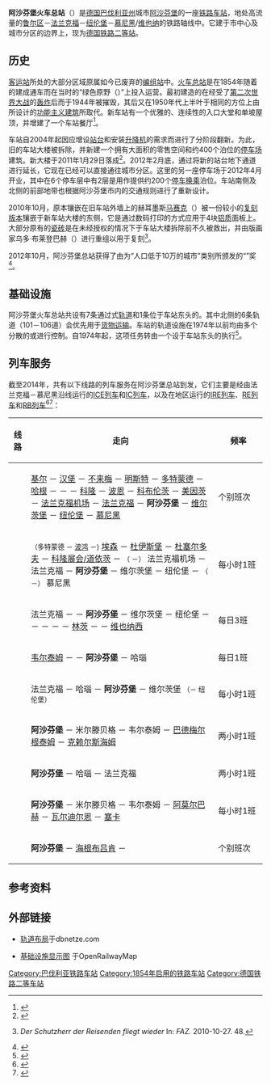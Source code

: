 {{Infobox Deutsche Bahn station
| logo            = 
| image           = AB Ludwigstraße Bahnhof.jpg
| name            = [[File:Deutsche_Bahn_AG-Logo.svg|30px]] 阿沙芬堡火车总站
| caption         = 
| country         = {{GER}}
| state           = {{flag|Bavaria}}
| locale          = [[阿沙芬堡|阿沙芬堡]]
| borough         = 
| coordinates     = {{coord|49|58|0|N|9|9|0|E|region:DE-BY_type:railwaystation|format=dms|display=inline,title}}
| category        = [[德国铁路二等车站列表|二等站]]<ref>{{DBCatsURL}}</ref>
| tracks          = 8
| exits           = 14,000人
| trains          = 
| ds100           = NAH
| code            = 8000010
| type            = {{link-de|通过式车站|Durchgangsbahnhof|通过站}}
| start           = 1913年
| architect       = 
| style= [[功能主義建築|功能主義建築]]
|lines=
* {{link-de|美因－施佩萨尔特铁路|Main-Spessart-Bahn}}
* {{link-de|美因河谷铁路|Maintalbahn}}
* {{link-de|莱茵－美因铁路|Rhein-Main-Bahn}}
}}

'''阿沙芬堡火车总站'''（{{lang-de|'''Aschaffenburg Hauptbahnhof'''}}）是[[德国|德国]][[巴伐利亚州|巴伐利亚州]]城市[[阿沙芬堡|阿沙芬堡]]的一座[[铁路车站|铁路车站]]，地处高流量的[[鲁尔区|鲁尔区]]－[[法兰克福|法兰克福]]－[[纽伦堡|纽伦堡]]－[[慕尼黑|慕尼黑]]/[[维也纳|维也纳]]的铁路轴线中。它建于市中心及城市分区{{link-de|达姆 (阿沙芬堡)|Damm (Aschaffenburg)|达姆}}的边界上，现为[[德国铁路二等车站列表|德国铁路二等站]]。

==历史==
[[客運車站|客运站]]所处的大部分区域原属如今已废弃的[[编组站|编组站]]中。[[火车总站|火车总站]]是在1854年随着{{link-de|路德维希西部铁路|Ludwigs-West-Bahn}}的建成通车而在当时的“绿色原野（{{lang|de|grünen Wiese}}）”上投入运营。最初建造的{{link-de|车站大楼|Empfangsgebäude}}在经受了[[第二次世界大战|第二次世界大战]]的[[轰炸|轰炸]]后而于1944年被摧毁，其后又在1950年代上半叶于相同的方位上由{{link-de|汉斯·克恩|Hans Kern (Architekt)}}所设计的[[功能主义建筑|功能主义建筑]]所取代。新车站有一个优雅的、连续性的入口大堂和单坡屋顶，并增建了一个车站餐厅<ref>{{de}}{{citation|author=Bernhard Ücker|title=''150 Jahre Eisenbahn in Bayern''|location=Fürstenfeldbruck|year=1985}}</ref>。

车站自2004年起因应增设[[站台|站台]]和安装[[升降机|升降机]]的需求而进行了分阶段翻新。为此，旧的车站大楼被拆除，并新建一个拥有大面积的零售空间和约400个泊位的[[停车场|停车场]]建筑。新大楼于2011年1月29日落成<ref>{{de}}{{cite web|url=http://www.main-netz.de/nachrichten/region/aschaffenburg/aschaffenburg-stadt/sonder-themen/aschaffenburgsneuerbahnhof/art94268,1507366|title=''Prominenz feiert neuen Hauptbahnhof''|publisher=main-netz|accessdate=2014-08-23|archive-date=2019-07-13|archive-url=https://web.archive.org/web/20190713134859/https://www.main-echo.de/regional/stadt-kreis-aschaffenburg/Prominenz-feiert-neuen-Hauptbahnhof;art94268,1507366|dead-url=no}}</ref>。2012年2月底，通过将新的站台地下通道进行延长，它现在已经可以直接通往城市分区{{link-de|达姆 (阿沙芬堡)|Damm (Aschaffenburg)|达姆}}。这里的另一座停车场于2012年4月开业，其中在6个停车层中有2层是用作提供约200个[[停车换乘|停车换乘]]泊位。车站南侧及北侧的前部地带也根据阿沙芬堡市内的交通规则进行了重新设计。

2010年10月，原本镶嵌在旧车站外墙上的赫耳墨斯[[马赛克|马赛克]]（{{lang|de|Hermes-Mosaiks}}）被一份较小的[[复刻版|复刻版本]]镶嵌于新车站大楼的东侧，它是通过数码打印的方式应用于4块[[铝|铝质]]面板上。大部分原有的[[瓷砖|瓷砖]]是在未经授权的情况下于车站大楼拆除前不久被救出，并由版画家乌多·布莱登巴赫（{{lang|de|Udo Breidenbach}}）进行重组以用于复刻<ref>{{de}}''Der Schutzherr der Reisenden fliegt wieder'' In: ''FAZ.'' 2010-10-27. 48.</ref>。

2012年10月，阿沙芬堡总站获得了由{{link-de|专业轨道联盟|Allianz pro Schiene}}为“人口低于10万的城市”类别所颁发的“{{link-de|年度最佳车站|Bahnhof des Jahres}}”奖<ref>{{de}}{{cite web|url=https://www.allianz-pro-schiene.de/bahnhof-des-jahres/alle-siegerbahnhoefe/2012/|title=''Die Sieger 2012: Bremen und Aschaffenburg''|publisher=Allianz pro Schiene|accessdate=2014-08-05|deadurl=yes|archiveurl=https://web.archive.org/web/20140811111804/http://www.allianz-pro-schiene.de/bahnhof-des-jahres/alle-siegerbahnhoefe/2012/|archivedate=2014-08-11}}</ref>。

==基础设施==
阿沙芬堡火车总站共设有7条通过式[[轨道|轨道]]和1条位于车站东头的{{link-de|尽头式轨道|Stumpfgleis}}。其中北侧的6条轨道（101－106道）会优先用于[[货物运输|货物运输]]。车站的轨道设施在1974年以前均由多个分散的{{link-de|机械信号所|Mechanisches Stellwerk|机械}}或{{link-de|机电信号所|Elektromechanisches Stellwerk}}进行控制。自1974年起，这项任务转由一个设于车站东头的{{link-de|中继信号所|Relaisstellwerk}}执行<ref>{{de}}{{cite web|url=http://www.stellwerke.de/liste/seite3_2.html#A|title=''Liste Deutscher Stellwerke''|work=stellwerke.de.|accessdate=2014-08-23|archive-date=2021-04-22|archive-url=https://web.archive.org/web/20210422045216/http://stellwerke.de/liste/seite3_2.html#A|dead-url=no}}</ref>。

==列车服务==
截至2014年，共有以下线路的列车服务在阿沙芬堡总站到发，它们主要是经由法兰克福－慕尼黑沿线运行的[[ICE列车|ICE列车]]和[[城际列车_(欧洲)|IC列车]]，以及在{{link-de|西弗兰肯|Westfranken}}地区运行的[[区际快车|IRE列车]]、[[区域快车|RE列车]]和[[区域列车|RB列车]]<ref>{{de}}{{cite web|url=http://www.bahn.de/p/view/mdb/bahnintern/services/mobilitaet_service/pdf_div.content/zug/streckenkarten_fernverkehr/mdb_136928_300_ice_netz_2014.pdf|title=''ICE-Netz 2014''|publisher=DB Bahn|accessdate=2014-06-19|deadurl=yes|archiveurl=https://web.archive.org/web/20141021075752/http://www.bahn.de/p/view/mdb/bahnintern/services/mobilitaet_service/pdf_div.content/zug/streckenkarten_fernverkehr/mdb_136928_300_ice_netz_2014.pdf|archivedate=2014-10-21}}</ref><ref>{{de}}{{cite web|url=http://www.bahn.de/p/view/mdb/bahnintern/services/mobilitaet_service/pdf_div.content/zug/streckenkarten_fernverkehr/mdb_136929_300_icec_netz_2014.pdf|title=''EC-/IC-Netz 2014''|publisher=DB Bahn|accessdate=2014-06-19|deadurl=yes|archiveurl=https://web.archive.org/web/20140308065839/http://www.bahn.de/p/view/mdb/bahnintern/services/mobilitaet_service/pdf_div.content/zug/streckenkarten_fernverkehr/mdb_136929_300_icec_netz_2014.pdf|archivedate=2014-03-08}}</ref>：
{| class="wikitable"
|- class="hintergrundfarbe6"
! 线路
! 走向
! width="80"|频率
|-
| {{Bahnlinie|ICE|31|ICE}}
| [[基尔火车总站|基尔]] － [[汉堡火车总站|汉堡]] － [[不來梅火車總站|不来梅]] － [[明斯特火车总站|明斯特]] － [[多特蒙德火车总站|多特蒙德]] － [[哈根火车总站|哈根]] － {{link-de|伍珀塔尔火车总站|Wuppertal Hauptbahnhof|伍珀塔尔}} － {{link-de|索林根火车总站|Solingen Hauptbahnhof|索林根}} － [[科隆火车总站|科隆]] － [[波恩火车总站|波恩]] － [[科布倫茨火車總站|科布伦茨]] － [[美因茨火车总站|美因茨]] － [[法兰克福机场长途车站|法兰克福机场]] － [[法兰克福火车总站|法兰克福]] － '''阿沙芬堡''' － [[维尔茨堡火车总站|维尔茨堡]] － [[纽伦堡火车总站|纽伦堡]] － [[慕尼黑火车总站|慕尼黑]]
| 个别班次
|-
| {{Bahnlinie|ICE|41|ICE}}
| <small>（多特蒙德 － [[波鸿火车总站|波鸿]] －)</small> [[埃森火车总站|埃森]] － [[杜伊斯堡火车总站|杜伊斯堡]] － [[杜塞尔多夫火车总站|杜塞尔多夫]] － [[科隆展会/道依茨车站|科隆展会/道依茨]] － <small>（{{link-de|科隆/波恩机场车站|Bahnhof Köln/Bonn Flughafen|科隆/波恩机场}} －）</small> 法兰克福机场 － 法兰克福 － '''阿沙芬堡''' － 维尔茨堡 － 纽伦堡 － <small>（{{link-de|因戈尔施塔特火车总站|Ingolstadt Hauptbahnhof|因戈尔施塔特}} －）</small> 慕尼黑
| 每小时1班
|-
| {{Bahnlinie|ICE|91|ICE}}
| 法兰克福 － {{link-de|哈瑙火车总站|Hanau Hauptbahnhof|哈瑙}} － '''阿沙芬堡''' － 维尔茨堡 － 纽伦堡 － {{link-de|雷根斯堡火车总站|Regensburg Hauptbahnhof|雷根斯堡}} － {{link-de|普拉特林格车站|Bahnhof Plattling|普拉特林格}} － {{link-de|帕绍火车总站|Passau Hauptbahnhof|帕绍}} － {{link-de|韦尔斯火车总站|Wels Hauptbahnhof|韦尔斯}} － [[林茨火车总站|林茨]] － {{link-de|圣帕尔滕火车总站|St. Pölten Hauptbahnhof|圣帕尔滕}} － [[維也納西站|维也纳西]]
| 每日3班
|-
| {{Bahnlinie|IRE}}
| [[韦尔泰姆|韦尔泰姆]] － {{link-de|米尔滕贝格车站|Bahnhof Miltenberg}} － '''阿沙芬堡''' － 哈瑙
| 每日1班
|-
| {{Bahnlinie|RE}}
| 法兰克福 － 哈瑙 － '''阿沙芬堡''' － 维尔茨堡 <small>（－ 纽伦堡）</small>
| 每小时1班
|-
| {{Bahnlinie|RE}}
| '''阿沙芬堡''' － 米尔滕贝格 － 韦尔泰姆 － [[巴德梅尔根泰姆|巴德梅尔根泰姆]] － [[克赖尔斯海姆|克赖尔斯海姆]]
| 两小时1班
|-
| {{Bahnlinie|RB}}
| '''阿沙芬堡''' － 哈瑙 － 法兰克福
| 两小时1班
|-
| {{Bahnlinie|RB}}
| '''阿沙芬堡''' － 米尔滕贝格 － 韦尔泰姆 － [[阿莫尔巴赫|阿莫尔巴赫]] － [[瓦尔迪尔恩|瓦尔迪尔恩]] － [[塞卡|塞卡]]
| 每小时1班
|-
| {{Bahnlinie|RB}}
| '''阿沙芬堡''' － [[海根布吕肯|海根布吕肯]] － {{link-de|美因河畔格明登车站|Bahnhof Gemünden (Main)|美因河畔格明登}}
| 个别班次
|}

==参考资料==
{{reflist}}

==外部链接==
{{Commonscat|Aschaffenburg Hauptbahnhof}}
* {{de}}[https://web.archive.org/web/20140826120508/http://stredax.dbnetze.com/Dokumente/ISR/BS/NBS/N/NAH_NBS.pdf 轨道布局]于dbnetze.com
* {{de}}[http://www.openrailwaymap.org/?lang=de&lat=49.98080551025893&lon=9.144047498703003&zoom=16&style=standard 基础设施显示图] {{Wayback|url=http://www.openrailwaymap.org/?lang=de&lat=49.98080551025893&lon=9.144047498703003&zoom=16&style=standard |date=20190209123836 }}于OpenRailwayMap

{{DEFAULTSORT:Aschaffenburg Hauptbahnhof}}
[[Category:巴伐利亚铁路车站|Category:巴伐利亚铁路车站]]
[[Category:1854年启用的铁路车站|Category:1854年启用的铁路车站]]
[[Category:德国铁路二等车站|Category:德国铁路二等车站]]